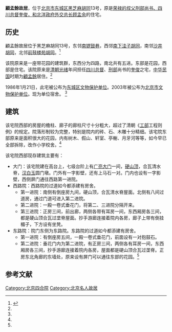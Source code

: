 {{Coord|39.938515|116.401257|type:landmark_region:CN-11_source:GoogleMaps|display=title}}
{{文物保护单位
| 级别 = 省级
| 省区市 = 北京市
| 图片 =
| 名称 = 东城区黑芝麻胡同13号四合院
| 编号 = 7-2
| 分类 = 古建筑
| 时代 = [[清|清]]
| 所在 = [[东城区_(北京市)|东城区]]黑芝麻胡同13号
| 登录 = 2003年12月11日
}}

'''顧孟餘故居'''，位于[[北京市|北京市]][[东城区_(北京市)|东城区]][[黑芝麻胡同|黑芝麻胡同]]13号，原是[[荣禄的叔父刑部尚书、四川总督奎俊，和北洋政府外交总长顾孟余|荣禄的叔父刑部尚书、四川总督奎俊，和北洋政府外交总长顾孟余]]的住宅。

==历史==
顧孟餘故居位于黑芝麻胡同13号，东邻[[南锣鼓巷|南锣鼓巷]]，西邻[[南下洼子胡同|南下洼子胡同]]，南邻[[沙井胡同|沙井胡同]]，北邻[[前鼓楼苑胡同|前鼓楼苑胡同]]。<ref name=dhly>{{Cite web |url=http://www.bjdclib.com/subdb/laneculture/historybuilding/200908/t20090802_14696.html |title=顧孟餘故居，东华流韵，于2014-01-03查阅 |accessdate=2014-01-03 |archive-date=2014-01-03 |archive-url=https://web.archive.org/web/20140103192310/http://www.bjdclib.com/subdb/laneculture/historybuilding/200908/t20090802_14696.html |dead-url=no }}</ref>

该院原来是一座带花园的建筑群，东西分为四路，南北共有五进。东部是花园，西部是住宅。该院原来是[[清朝|清朝]][[光绪|光绪]]年间担任[[四川总督|四川总督]]、[[刑部|刑部]]尚书的[[奎俊|奎俊]]之宅，[[中华民国|中华民国]]时期为[[顧孟餘|顧孟餘]]居住。<ref name=dhly/>

1986年1月21日，此宅被公布为[[东城区文物保护单位|东城区文物保护单位]]。2003年被公布为[[北京市文物保护单位|北京市文物保护单位]]。现为单位宿舍。 <ref name=dhly/>

==建筑==
该宅院西部的房屋的檐柱、廊子的廊柱尺寸十分粗大，超过了清朝《[[工部|工部]]工程则例》的规定。院落形制较为完整，特别是院内的砖、石、木雕十分精细。该宅院东部原来是面积很大的花园，内有树木、假山、轩室、亭榭、月牙河等等，如今早已全部拆除，改作小学校舍。<ref name=dhly/>

该宅院西部现存建筑主要有：
*大门：该宅院建在高台上，七级台阶上有[[广亮大门|广亮大门]]一间，[[硬山顶|硬山顶]]，合瓦清水脊，[[汉白玉|汉白玉]]圆门墩。门外有一字影壁，还有上马石一对。门内也设有一字影壁，西侧屏门通往西路第一进院。
*西路院：西路院的过道如今都添建有房舍。
**第一进院：南侧有倒座房九间，硬山顶，合瓦清水脊屋面。北侧有八间过道房，通过门道可进入第二进院。
**第二进院：一殿一卷式垂花门，将第二、三进院分隔开来。
**第三进院：正房三间，前出廊，两侧各带有耳房一间，东西厢房各三间，都是硬山顶合瓦过垄脊屋面。抄手游廊连接着院内各房，廊子上带有倒挂楣子，下方设有坐凳。
*东路院：院门东侧为东路院。东路院的过道如今都添建有房舍。
**第一进院：有倒座房五间，一殿一卷式垂花门，前面设有一对抱鼓石。
**第二进院：垂花门内为第二进院，有正房三间，两侧各有耳房一间，东西厢房各三间，抄手游廊连接着院内各房，屋面都是硬山顶合瓦过垄脊。正房东北角廊的东墙处，原来设有屏门可以通往东部的花园。<ref name=dhly/>

==参考文献==
{{reflist}}

{{北京市文物保护单位}}
[[Category:北京四合院|Category:北京四合院]]
[[Category:北京名人故居|Category:北京名人故居]]